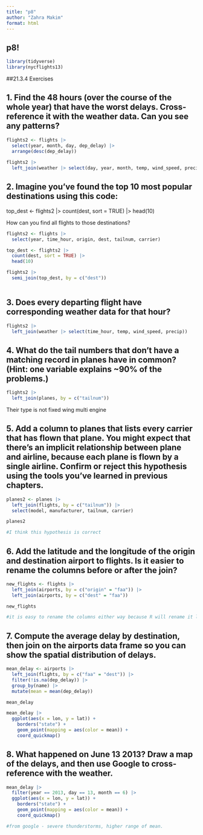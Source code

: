 ```yaml
---
title: "p8"
author: "Zahra Makim"
format: html
---
```



## p8!

```r
library(tidyverse)
library(nycflights13)
```

##21.3.4 Exercises 

## 1. Find the 48 hours (over the course of the whole year) that have the worst delays. Cross-reference it with the weather data. Can you see any patterns?

```r
flights2 <- flights |>
  select(year, month, day, dep_delay) |>
  arrange(desc(dep_delay))
  
flights2 |>
  left_join(weather |> select(day, year, month, temp, wind_speed, precip))

```
## 2. Imagine you’ve found the top 10 most popular destinations using this code:

top_dest <- flights2 |>
  count(dest, sort = TRUE) |>
  head(10)

How can you find all flights to those destinations?

```r
flights2 <- flights |> 
  select(year, time_hour, origin, dest, tailnum, carrier)

top_dest <- flights2 |>
  count(dest, sort = TRUE) |>
  head(10)

flights2 |>
  semi_join(top_dest, by = c("dest"))
  
```

## 3. Does every departing flight have corresponding weather data for that hour?

```r
flights2 |> 
  left_join(weather |> select(time_hour, temp, wind_speed, precip))
```

## 4. What do the tail numbers that don’t have a matching record in planes have in common? (Hint: one variable explains ~90% of the problems.)

```r
flights2 |>
  left_join(planes, by = c("tailnum"))

```
Their type is not fixed wing multi engine



## 5. Add a column to planes that lists every carrier that has flown that plane. You might expect that there’s an implicit relationship between plane and airline, because each plane is flown by a single airline. Confirm or reject this hypothesis using the tools you’ve learned in previous chapters.

```r
planes2 <- planes |>
  left_join(flights, by = c("tailnum")) |>
  select(model, manufacturer, tailnum, carrier)

planes2

#I think this hypothesis is correct
```

## 6. Add the latitude and the longitude of the origin and destination airport to flights. Is it easier to rename the columns before or after the join?

```r
new_flights <- flights |>
  left_join(airports, by = c("origin" = "faa")) |>
  left_join(airports, by = c("dest" = "faa"))

new_flights

#it is easy to rename the columns either way because R will rename it lat.x and lat.y for origin and destination
```


## 7. Compute the average delay by destination, then join on the airports data frame so you can show the spatial distribution of delays.

```r
mean_delay <- airports |>
  left_join(flights, by = c("faa" = "dest")) |>
  filter(!is.na(dep_delay)) |>
  group_by(name) |>
  mutate(mean = mean(dep_delay))

mean_delay

mean_delay |>
  ggplot(aes(x = lon, y = lat)) +
    borders("state") +
    geom_point(mapping = aes(color = mean)) +
    coord_quickmap()
```

## 8. What happened on June 13 2013? Draw a map of the delays, and then use Google to cross-reference with the weather.

```r
mean_delay |>
  filter(year == 2013, day == 13, month == 6) |>
  ggplot(aes(x = lon, y = lat)) +
    borders("state") +
    geom_point(mapping = aes(color = mean)) +
    coord_quickmap()

#from google - severe thunderstorms, higher range of mean.
```